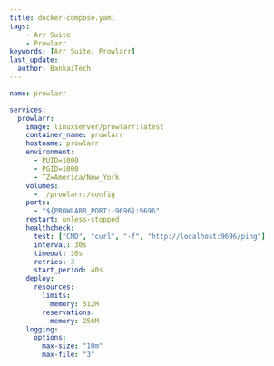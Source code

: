 ```yaml
---
title: docker-compose.yaml
tags:
    - Arr Suite
    - Prowlarr
keywords: [Arr Suite, Prowlarr]
last_update:
  author: BankaiTech
---
```


```yaml
name: prowlarr

services:
  prowlarr:
    image: linuxserver/prowlarr:latest
    container_name: prowlarr
    hostname: prowlarr
    environment:
      - PUID=1000
      - PGID=1000
      - TZ=America/New_York
    volumes:
      - ./prowlarr:/config
    ports:
      - "${PROWLARR_PORT:-9696}:9696"
    restart: unless-stopped
    healthcheck:
      test: ["CMD", "curl", "-f", "http://localhost:9696/ping"]
      interval: 30s
      timeout: 10s
      retries: 3
      start_period: 40s
    deploy:
      resources:
        limits:
          memory: 512M
        reservations:
          memory: 256M
    logging:
      options:
        max-size: "10m"
        max-file: "3"
```

<BuyMeACoffeeButton />
